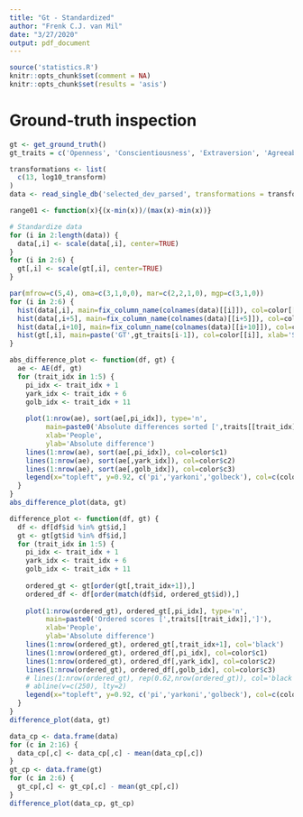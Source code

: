 ```yaml
---
title: "Gt - Standardized"
author: "Frenk C.J. van Mil"
date: "3/27/2020"
output: pdf_document
---
```


```r
source('statistics.R')
knitr::opts_chunk$set(comment = NA)
knitr::opts_chunk$set(results = 'asis')
```

# Ground-truth inspection
```r
gt <- get_ground_truth()
gt_traits = c('Openness', 'Conscientiousness', 'Extraversion', 'Agreeableness', 'Neuroticism')
```

```r
transformations <- list(
  c(13, log10_transform)
)
data <- read_single_db('selected_dev_parsed', transformations = transformations)

range01 <- function(x){(x-min(x))/(max(x)-min(x))}

# Standardize data
for (i in 2:length(data)) {
  data[,i] <- scale(data[,i], center=TRUE)
}
for (i in 2:6) {
  gt[,i] <- scale(gt[,i], center=TRUE)
}
```

```r
par(mfrow=c(5,4), oma=c(3,1,0,0), mar=c(2,2,1,0), mgp=c(3,1,0))
for (i in 2:6) {
  hist(data[,i], main=fix_column_name(colnames(data)[[i]]), col=color[[i]], xlab='Score')
  hist(data[,i+5], main=fix_column_name(colnames(data)[[i+5]]), col=color[[i]], xlab='Score')
  hist(data[,i+10], main=fix_column_name(colnames(data)[[i+10]]), col=color[[i]], xlab='Score')
  hist(gt[,i], main=paste('GT',gt_traits[i-1]), col=color[[i]], xlab='Score')
}
```

```r
abs_difference_plot <- function(df, gt) {
  ae <- AE(df, gt)
  for (trait_idx in 1:5) {
    pi_idx <- trait_idx + 1
    yark_idx <- trait_idx + 6
    golb_idx <- trait_idx + 11
    
    plot(1:nrow(ae), sort(ae[,pi_idx]), type='n',
         main=paste0('Absolute differences sorted [',traits[[trait_idx]],']'),
         xlab='People',
         ylab='Absolute difference')
    lines(1:nrow(ae), sort(ae[,pi_idx]), col=color$c1)
    lines(1:nrow(ae), sort(ae[,yark_idx]), col=color$c2)
    lines(1:nrow(ae), sort(ae[,golb_idx]), col=color$c3)
    legend(x="topleft", y=0.92, c('pi','yarkoni','golbeck'), col=c(color$c1, color$c2, color$c3), pch=rep('-',3), lwd=5)
  }
}
abs_difference_plot(data, gt)
```

```r
difference_plot <- function(df, gt) {
  df <- df[df$id %in% gt$id,]
  gt <- gt[gt$id %in% df$id,]
  for (trait_idx in 1:5) {
    pi_idx <- trait_idx + 1
    yark_idx <- trait_idx + 6
    golb_idx <- trait_idx + 11
    
    ordered_gt <- gt[order(gt[,trait_idx+1]),]
    ordered_df <- df[order(match(df$id, ordered_gt$id)),]
    
    plot(1:nrow(ordered_gt), ordered_gt[,pi_idx], type='n',
         main=paste0('Ordered scores [',traits[[trait_idx]],']'),
         xlab='People',
         ylab='Absolute difference')
    lines(1:nrow(ordered_gt), ordered_gt[,trait_idx+1], col='black')
    lines(1:nrow(ordered_gt), ordered_df[,pi_idx], col=color$c1)
    lines(1:nrow(ordered_gt), ordered_df[,yark_idx], col=color$c2)
    lines(1:nrow(ordered_gt), ordered_df[,golb_idx], col=color$c3)
    # lines(1:nrow(ordered_gt), rep(0.62,nrow(ordered_gt)), col='black', lty=2)
    # abline(v=c(250), lty=2)
    legend(x="topleft", y=0.92, c('pi','yarkoni','golbeck'), col=c(color$c1, color$c2, color$c3), pch=rep('-',3), lwd=5)
  }
}
difference_plot(data, gt)
```

```r
data_cp <- data.frame(data)
for (c in 2:16) {
  data_cp[,c] <- data_cp[,c] - mean(data_cp[,c])
}
gt_cp <- data.frame(gt)
for (c in 2:6) {
  gt_cp[,c] <- gt_cp[,c] - mean(gt_cp[,c])
}
difference_plot(data_cp, gt_cp)
```

